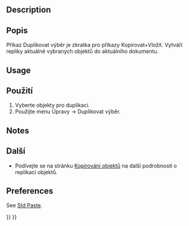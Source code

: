 <languages/>

{{Docnav
|[[Std_Paste|Paste]]
|[[Std_Refresh|Refresh]]
|[[Std_Edit_Menu|Std Edit Menu]]
|IconL=Std_Paste.svg
|IconR=Std_Refresh.svg
|IconC=Freecad.svg
}}

<div class="mw-translate-fuzzy">
{{GuiCommand/cs|Name=Std_DuplicateSelection|Name/cs=Std Duplikovat výběr|MenuLocation=Úpravy → Kopírovat|Shortcut= |Workbenches=All|SeeAlso=[[Std_Copy/cs|Kopírovat]], [[Std_Paste/cs|Vložit]]}}
</div>

==Description== 

<div class="mw-translate-fuzzy">
==Popis==

Příkaz Duplikovat výběr je zkratka pro příkazy Kopírovat+Vložit. Vytváří repliky aktuálně vybraných objektů do aktuálního dokumentu.
</div>

==Usage==

<div class="mw-translate-fuzzy">
==Použití==

# Vyberte objekty pro duplikaci.
# Použijte menu Úpravy → Duplikovat výběr.
</div>

==Notes==

<div class="mw-translate-fuzzy">
==Další==

* Podívejte se na stránku [[Copying_Objects/cs|Kopírování objektů]] na další podrobnosti o replikaci objektů.
</div>

==Preferences==

See [[Std_Paste#Preferences|Std Paste]].


{{Docnav
|[[Std_Paste|Paste]]
|[[Std_Refresh|Refresh]]
|[[Std_Edit_Menu|Std Edit Menu]]
|IconL=Std_Paste.svg
|IconR=Std_Refresh.svg
|IconC=Freecad.svg
}}

{{Std_Base_navi{{#translation:}}}}
{{Userdocnavi{{#translation:}}}}